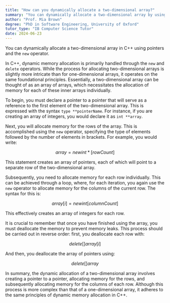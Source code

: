 ```yaml
---
title: "How can you dynamically allocate a two-dimensional array?"
summary: "You can dynamically allocate a two-dimensional array by using pointers and the 'new' operator in C++."
author: "Prof. Mia Brown"
degree: "PhD in Software Engineering, University of Oxford"
tutor_type: "IB Computer Science Tutor"
date: 2024-06-23
---
```


You can dynamically allocate a two-dimensional array in C++ using pointers and the `new` operator.

In C++, dynamic memory allocation is primarily handled through the `new` and `delete` operators. While the process for allocating two-dimensional arrays is slightly more intricate than for one-dimensional arrays, it operates on the same foundational principles. Essentially, a two-dimensional array can be thought of as an array of arrays, which necessitates the allocation of memory for each of these inner arrays individually.

To begin, you must declare a pointer to a pointer that will serve as a reference to the first element of the two-dimensional array. This is expressed with the syntax `type **pointerName`. For instance, if you are creating an array of integers, you would declare it as `int **array`.

Next, you will allocate memory for the rows of the array. This is accomplished using the `new` operator, specifying the type of elements followed by the number of elements in brackets. For example, you would write:

$$
array = new int*[rowCount]
$$

This statement creates an array of pointers, each of which will point to a separate row of the two-dimensional array.

Subsequently, you need to allocate memory for each row individually. This can be achieved through a loop, where, for each iteration, you again use the `new` operator to allocate memory for the columns of the current row. The syntax for this is:

$$
array[i] = new int[columnCount]
$$

This effectively creates an array of integers for each row.

It is crucial to remember that once you have finished using the array, you must deallocate the memory to prevent memory leaks. This process should be carried out in reverse order: first, you deallocate each row with:

$$
delete [] array[i]
$$

And then, you deallocate the array of pointers using:

$$
delete [] array
$$

In summary, the dynamic allocation of a two-dimensional array involves creating a pointer to a pointer, allocating memory for the rows, and subsequently allocating memory for the columns of each row. Although this process is more complex than that of a one-dimensional array, it adheres to the same principles of dynamic memory allocation in C++.
    